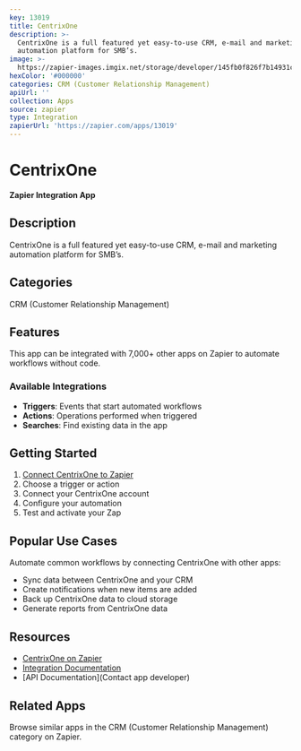 ```yaml
---
key: 13019
title: CentrixOne
description: >-
  CentrixOne is a full featured yet easy-to-use CRM, e-mail and marketing
  automation platform for SMB’s.
image: >-
  https://zapier-images.imgix.net/storage/developer/145fb0f826f7b14931c13b8c942d3fc5.png?auto=format%2Ccompress&ixlib=python-3.0.0&q=50
hexColor: '#000000'
categories: CRM (Customer Relationship Management)
apiUrl: ''
collection: Apps
source: zapier
type: Integration
zapierUrl: 'https://zapier.com/apps/13019'
---
```

# CentrixOne

**Zapier Integration App**

## Description

CentrixOne is a full featured yet easy-to-use CRM, e-mail and marketing automation platform for SMB’s.

## Categories

CRM (Customer Relationship Management)

## Features

This app can be integrated with 7,000+ other apps on Zapier to automate workflows without code.

### Available Integrations

- **Triggers**: Events that start automated workflows
- **Actions**: Operations performed when triggered
- **Searches**: Find existing data in the app

## Getting Started

1. [Connect CentrixOne to Zapier](https://zapier.com/apps/13019)
2. Choose a trigger or action
3. Connect your CentrixOne account
4. Configure your automation
5. Test and activate your Zap

## Popular Use Cases

Automate common workflows by connecting CentrixOne with other apps:

- Sync data between CentrixOne and your CRM
- Create notifications when new items are added
- Back up CentrixOne data to cloud storage
- Generate reports from CentrixOne data

## Resources

- [CentrixOne on Zapier](https://zapier.com/apps/13019)
- [Integration Documentation](https://zapier.com/apps/13019/integrations)
- [API Documentation](Contact app developer)

## Related Apps

Browse similar apps in the CRM (Customer Relationship Management) category on Zapier.
